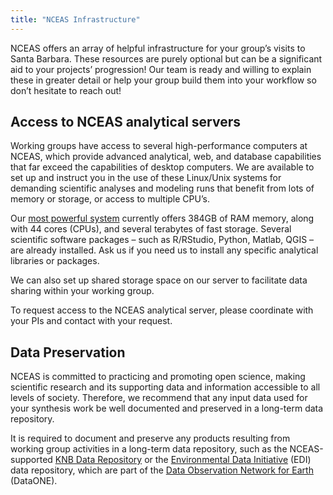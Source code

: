 ```yaml
---
title: "NCEAS Infrastructure"
---
```


NCEAS offers an array of helpful infrastructure for your group's visits to Santa Barbara. These resources are purely optional but can be a significant aid to your projects' progression! Our team is ready and willing to explain these in greater detail or help your group build them into your workflow so don't hesitate to reach out!

## Access to NCEAS analytical servers 
Working groups have access to several high-performance computers at NCEAS, which provide advanced analytical, web, and database capabilities that far exceed the capabilities of desktop computers. We are available to set up and instruct you in the use of these Linux/Unix systems for demanding scientific analyses and modeling runs that benefit from lots of memory or storage, or access to multiple CPU’s.

Our [most powerful system](https://help.nceas.ucsb.edu/NCEAS/Computing/high_performance_computing) currently offers 384GB of RAM memory, along with 44 cores (CPUs), and several terabytes of fast storage. Several scientific software packages – such as R/RStudio, Python, Matlab, QGIS – are already installed. Ask us if you need us to install any specific analytical libraries or packages.

We can also set up shared storage space on our server to facilitate data sharing within your working group.

To request access to the NCEAS analytical server, please coordinate with your PIs and contact with your request.

## Data Preservation

NCEAS is committed to practicing and promoting open science, making scientific research and its supporting data and information accessible to all levels of society. Therefore, we recommend that any input data used for your synthesis work be well documented and preserved in a long-term data repository.

It is required to document and preserve any products resulting from working group activities in a long-term data repository, such as the NCEAS-supported [KNB Data Repository](https://knb.ecoinformatics.org/) or the [Environmental Data Initiative](https://edirepository.org/) (EDI) data repository, which are part of the [Data Observation Network for Earth](https://www.dataone.org/) (DataONE). 

